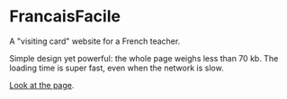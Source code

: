 # FrancaisFacile

A "visiting card" website for a French teacher.

Simple design yet powerful: the whole page weighs less than 70 kb.
The loading time is super fast, even when the network is slow.

[Look at the page](https://francaisfacile.tolokoban.org/).
